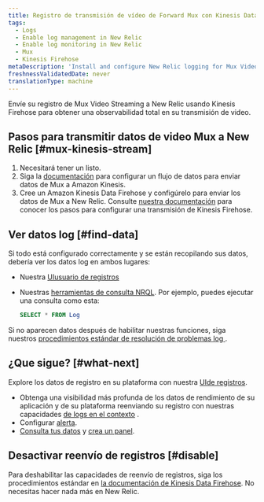 ```yaml
---
title: Registro de transmisión de vídeo de Forward Mux con Kinesis Data Firehose
tags:
  - Logs
  - Enable log management in New Relic
  - Enable log monitoring in New Relic
  - Mux
  - Kinesis Firehose
metaDescription: 'Install and configure New Relic logging for Mux Video Streaming via Amazon Kinesis Data Firehose, so you can use our enhanced log management capabilities.'
freshnessValidatedDate: never
translationType: machine
---
```


Envíe su registro de Mux Video Streaming a New Relic usando Kinesis Firehose para obtener una observabilidad total en su transmisión de video.

## Pasos para transmitir datos de video Mux a New Relic [#mux-kinesis-stream]

1. Necesitará tener un <InlinePopover type="licenseKey"/>listo.
2. Siga la [documentación](https://docs.mux.com/guides/system/export-amazon-kinesis-data-streams) para configurar un flujo de datos para enviar datos de Mux a Amazon Kinesis.
3. Cree un Amazon Kinesis Data Firehose y configúrelo para enviar los datos de Mux a New Relic. Consulte [nuestra documentación](/docs/logs/forward-logs/stream-logs-using-kinesis-data-firehose/) para conocer los pasos para configurar una transmisión de Kinesis Firehose.

## Ver datos log [#find-data]

Si todo está configurado correctamente y se están recopilando sus datos, debería ver los datos log en ambos lugares:

* Nuestra [UIusuario de registros](https://one.newrelic.com/launcher/logger.log-launcher)

* Nuestras [herramientas de consulta NRQL](/docs/chart-builder/use-chart-builder/choose-data/use-advanced-nrql-mode-specify-data). Por ejemplo, puedes ejecutar una consulta como esta:

  ```sql
  SELECT * FROM Log
  ```

Si no aparecen datos después de habilitar nuestras <InlinePopover type="logs"/>funciones, siga nuestros [procedimientos estándar de resolución de problemas log ](/docs/logs/log-management/troubleshooting/no-log-data-appears-ui/).

## ¿Que sigue? [#what-next]

Explore los datos de registro en su plataforma con nuestra [UIde registros](/docs/logs/log-management/ui-data/use-logs-ui/).

* Obtenga una visibilidad más profunda de los datos de rendimiento de su aplicación y de su plataforma reenviando su registro con nuestras capacidades [de logs en el contexto](/docs/logs/enable-log-management-new-relic/configure-logs-context/configure-logs-context-apm-agents/) .
* Configurar [alerta](/docs/alerts-applied-intelligence/new-relic-alerts/alert-conditions/create-alert-conditions/).
* [Consulta tus datos](/docs/query-your-data/explore-query-data/get-started/introduction-querying-new-relic-data/) y [crea un panel](/docs/query-your-data/explore-query-data/dashboards/introduction-dashboards/).

## Desactivar reenvío de registros [#disable]

Para deshabilitar las capacidades de reenvío de registros, siga los procedimientos estándar en [la documentación de Kinesis Data Firehose](https://docs.aws.amazon.com/firehose/latest/dev/basic-create.html). No necesitas hacer nada más en New Relic.
